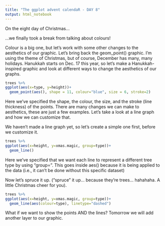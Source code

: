 ```yaml
---
title: "The ggplot advent calendaR - DAY 8"
output: html_notebook
---
```


On the eight day of Christmas...

...we finally took a break from talking about colours!

Colour is a big one, but let's work with some other changes to the aesthetics of our graphic. Let's bring back the geom_point() graphic. I'm using the theme of Christmas, but of course, December has many, many holidays. Hanukkah starts on Dec. 17 this year, so let's make a Hanukkah-inspired graphic and look at different ways to change the aesthetics of our graphs.


```r
trees %>%
ggplot(aes(x=type, y=height))+
  geom_point(aes(), shape = 11, colour="blue", size = 6, stroke=2)
```

Here we've specified the shape, the colour, the size, and the stroke (line thickness) of the points. There are many changes we can make to aesthetics, these are just a few examples. Let's take a look at a line graph and how we can customize that.

We haven't made a line graph yet, so let's create a simple one first, before we customize it.

```r
trees %>%
ggplot(aes(x=height, y=xmas.magic, group=type))+
  geom_line()
```

Here we've specified that we want each line to represent a different tree type by using "group=". This goes inside aes() because it is being applied to the data (i.e., it can't be done without this specific dataset)

Now let's spruce it up. ("spruce" it up... because they're trees... hahahaha. A little Christmas cheer for you).
```r
trees %>%
ggplot(aes(x=height, y=xmas.magic, group=type))+
  geom_line(aes(colour=type), linetype="dashed")
```

What if we want to show the points AND the lines? Tomorrow we will add another layer to our graphic.
